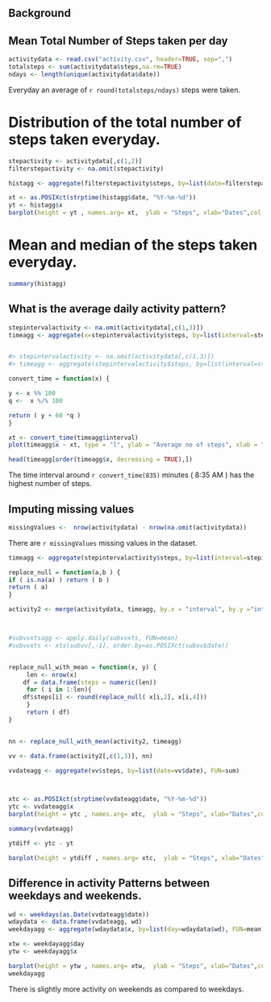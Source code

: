 


## Background


## Mean Total Number of Steps taken per day

```r
activitydata <- read.csv("activity.csv", header=TRUE, sep=",")
totalsteps <- sum(activitydata$steps,na.rm=TRUE)
ndays <- length(unique(activitydata$date))
```

Everyday an average of `r round(totalsteps/ndays)` steps were taken.


# Distribution of the total number of steps taken everyday.


```r
stepactivity <- activitydata[,c(1,2)]
filterstepactivity <- na.omit(stepactivity)

histagg <- aggregate(filterstepactivity$steps, by=list(date=filterstepactivity$date), FUN=sum)

xt <- as.POSIXct(strptime(histagg$date, "%Y-%m-%d"))
yt <- histagg$x
barplot(height = yt , names.arg= xt,  ylab = "Steps", xlab="Dates",col = "red")
```

# Mean and median of the steps taken everyday.

```r
summary(histagg)
```


## What is the average daily activity pattern?

```r
stepintervalactivity <- na.omit(activitydata[,c(1,3)])
timeagg <- aggregate(x=stepintervalactivity$steps, by=list(interval=stepintervalactivity$interval), FUN=mean)


#> stepintervalactivity <- na.omit(activitydata[,c(1,3)])
#> timeagg <- aggregate(stepintervalactivity$steps, by=list(interval=stepintervalactivity$interval), FUN=mean)

convert_time = function(x) {

y <- x %% 100
q <-  x %/% 100

return ( y + 60 *q )
}

xt <- convert_time(timeagg$interval)
plot(timeagg$x ~ xt, type = "l", ylab = "Average no of steps", xlab = "Time of the day ( no of 5 minute intervals)")
```

```r
head(timeagg[order(timeagg$x, decreasing = TRUE),])
```

The time interval around `r convert_time(835)`  minutes (  8:35 AM ) has the highest number of steps.

##  Imputing missing values

```r
missingValues <-  nrow(activitydata) - nrow(na.omit(activitydata))
```

There are `r missingValues` missing values in the dataset.

```r
timeagg <- aggregate(stepintervalactivity$steps, by=list(interval=stepintervalactivity$interval), FUN=mean)

replace_null = function(a,b ) {
if ( is.na(a) ) return ( b )
return ( a)
}

activity2 <- merge(activitydata, timeagg, by.x = "interval", by.y ="interval")



#subvvxtsagg <- apply.daily(subvvxts, FUN=mean)
#subvvxts <- xts(subvv[,-1], order.by=as.POSIXct(subvv$date))


replace_null_with_mean = function(x, y) {
     len <- nrow(x)
	df = data.frame(steps = numeric(len))
     for ( i in 1:len){
	df$steps[i] <- round(replace_null( x[i,2], x[i,4]))
     }
     return ( df)
}


nn <- replace_null_with_mean(activity2, timeagg)

vv <- data.frame(activity2[,c(1,3)], nn)

vvdateagg <- aggregate(vv$steps, by=list(date=vv$date), FUN=sum)



xtc <- as.POSIXct(strptime(vvdateagg$date, "%Y-%m-%d"))
ytc <- vvdateagg$x
barplot(height = ytc , names.arg= xtc,  ylab = "Steps", xlab="Dates",col = "red")

summary(vvdateagg)

ytdiff <- ytc - yt

barplot(height = ytdiff , names.arg= xtc,  ylab = "Steps", xlab="Dates",col = "red")
```

## Difference in activity Patterns between weekdays and weekends.
```r
wd <- weekdays(as.Date(vvdateagg$date))
wdaydata <- data.frame(vvdateagg, wd)
weekdayagg <- aggregate(wdaydata$x, by=list(day=wdaydata$wd), FUN=mean)

xtw <- weekdayagg$day
ytw <- weekdayagg$x

barplot(height = ytw , names.arg= xtw,  ylab = "Steps", xlab="Dates",col = "red")
weekdayagg 
```


There is slightly more activity on weekends as compared to weekdays.
 
